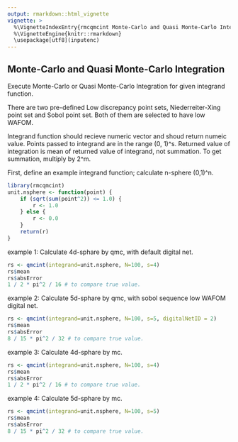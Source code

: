 ```yaml
---
output: rmarkdown::html_vignette
vignette: >
  %\VignetteIndexEntry{rmcqmcint Monte-Carlo and Quasi Monte-Carlo Integration}
  %\VignetteEngine{knitr::rmarkdown}
  \usepackage[utf8](inputenc)
---
```


Monte-Carlo and Quasi Monte-Carlo Integration
---------------------------------------------

Execute Monte-Carlo or Quasi Monte-Carlo Integration for given integrand
function.

There are two pre-defined Low discrepancy point sets,
Niederreiter-Xing point set and Sobol point set.
Both of them are selected to have low WAFOM.

Integrand function should recieve numeric vector and
shoud return numeic value.
Points passed to integrand are in the range (0, 1)^s.
Returned value of integration is mean of returned value of integrand,
not summation. To get summation, multiply by 2^m.


First, define an example integrand function; calculate n-sphere (0,1)^n.
```r
library(rmcqmcint)
unit.nsphere <- function(point) {
    if (sqrt(sum(point^2)) <= 1.0) {
        r <- 1.0
    } else {
        r <- 0.0
    }
    return(r)
}
```

example 1:
Calculate 4d-sphare by qmc, with default digital net.
```r
rs <- qmcint(integrand=unit.nsphere, N=100, s=4)
rs$mean
rs$absError
1 / 2 * pi^2 / 16 # to compare true value.
```

example 2:
Calculate 5d-sphare by qmc, with sobol sequence low WAFOM digital net.
```r
rs <- qmcint(integrand=unit.nsphere, N=100, s=5, digitalNetID = 2)
rs$mean
rs$absError
8 / 15 * pi^2 / 32 # to compare true value.
```

example 3:
Calculate 4d-sphare by mc.
```r
rs <- qmcint(integrand=unit.nsphere, N=100, s=4)
rs$mean
rs$absError
1 / 2 * pi^2 / 16 # to compare true value.
```

example 4:
Calculate 5d-sphare by mc.
```r
rs <- qmcint(integrand=unit.nsphere, N=100, s=5)
rs$mean
rs$absError
8 / 15 * pi^2 / 32 # to compare true value.
```
